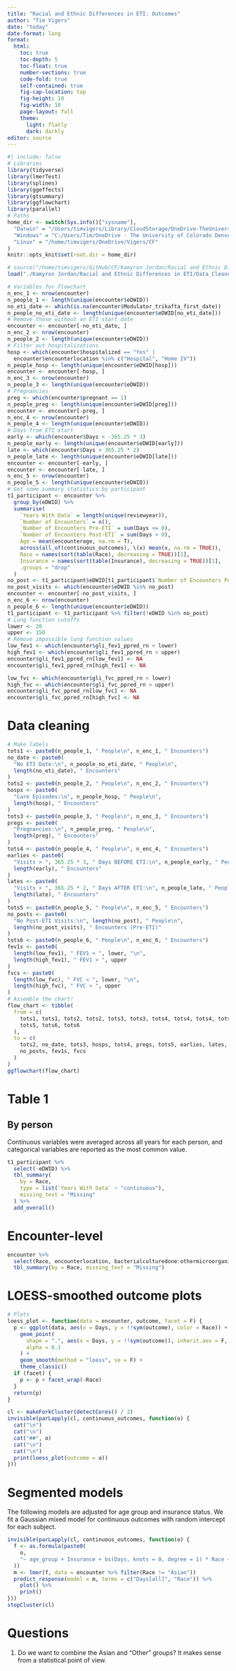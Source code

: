 ```yaml
---
title: "Racial and Ethnic Differences in ETI: Outcomes"
author: "Tim Vigers"
date: "today"
date-format: long
format:
  html:
    toc: true
    toc-depth: 5
    toc-float: true
    number-sections: true
    code-fold: true
    self-contained: true
    fig-cap-location: top
    fig-height: 10
    fig-width: 10
    page-layout: full
    theme:
      light: flatly
      dark: darkly
editor: source
---
```


```r
#| include: false
# Libraries
library(tidyverse)
library(lmerTest)
library(splines)
library(ggeffects)
library(gtsummary)
library(ggflowchart)
library(parallel)
# Paths
home_dir <- switch(Sys.info()["sysname"],
  "Darwin" = "/Users/timvigers/Library/CloudStorage/OneDrive-TheUniversityofColoradoDenver/Vigers/CF",
  "Windows" = "C:/Users/Tim/OneDrive - The University of Colorado Denver/Vigers/CF",
  "Linux" = "/home/timvigers/OneDrive/Vigers/CF"
)
knitr::opts_knit$set(root.dir = home_dir)
```

```r
# source("/home/timvigers/GitHub/CF/Kamyron Jordan/Racial and Ethnic Differences in ETI/create_outcomes_dataset.R")
load("./Kamyron Jordan/Racial and Ethnic Differences in ETI/Data_Cleaned/outcomes_dataset.RData")
```

```r
# Variables for flowchart
n_enc_1 <- nrow(encounter)
n_people_1 <- length(unique(encounter$eDWID))
no_eti_date <- which(is.na(encounter$Modulator_trikafta_first_date))
n_people_no_eti_date <- length(unique(encounter$eDWID[no_eti_date]))
# Remove those without an ETI start date
encounter <- encounter[-no_eti_date, ]
n_enc_2 <- nrow(encounter)
n_people_2 <- length(unique(encounter$eDWID))
# Filter out hospitalizations
hosp <- which(encounter$hospitalized == "Yes" |
  encounter$encounterlocation %in% c("Hospital", "Home IV"))
n_people_hosp <- length(unique(encounter$eDWID[hosp]))
encounter <- encounter[-hosp, ]
n_enc_3 <- nrow(encounter)
n_people_3 <- length(unique(encounter$eDWID))
# Pregnancies
preg <- which(encounter$pregnant == 1)
n_people_preg <- length(unique(encounter$eDWID[preg]))
encounter <- encounter[-preg, ]
n_enc_4 <- nrow(encounter)
n_people_4 <- length(unique(encounter$eDWID))
# Days from ETI start
early <- which(encounter$Days < -365.25 * 3)
n_people_early <- length(unique(encounter$eDWID[early]))
late <- which(encounter$Days > 365.25 * 2)
n_people_late <- length(unique(encounter$eDWID[late]))
encounter <- encounter[-early, ]
encounter <- encounter[-late, ]
n_enc_5 <- nrow(encounter)
n_people_5 <- length(unique(encounter$eDWID))
# Get some summary statistics by participant
t1_participant <- encounter %>%
  group_by(eDWID) %>%
  summarise(
    `Years With Data` = length(unique(reviewyear)),
    `Number of Encounters` = n(),
    `Number of Encounters Pre-ETI` = sum(Days <= 0),
    `Number of Encounters Post-ETI` = sum(Days > 0),
    Age = mean(encounterage, na.rm = T),
    across(all_of(continuous_outcomes), \(x) mean(x, na.rm = TRUE)),
    Race = names(sort(table(Race), decreasing = TRUE))[1],
    Insurance = names(sort(table(Insurance), decreasing = TRUE))[1],
    .groups = "drop"
  )
no_post <- t1_participant$eDWID[t1_participant$`Number of Encounters Post-ETI` == 0]
no_post_visits <- which(encounter$eDWID %in% no_post)
encounter <- encounter[-no_post_visits, ]
n_enc_6 <- nrow(encounter)
n_people_6 <- length(unique(encounter$eDWID))
t1_participant <- t1_participant %>% filter(!eDWID %in% no_post)
# Lung function cutoffs
lower <- 20
upper <- 150
# Remove impossible lung function values
low_fev1 <- which(encounter$gli_fev1_ppred_rn < lower)
high_fev1 <- which(encounter$gli_fev1_ppred_rn > upper)
encounter$gli_fev1_ppred_rn[low_fev1] <- NA
encounter$gli_fev1_ppred_rn[high_fev1] <- NA

low_fvc <- which(encounter$gli_fvc_ppred_rn < lower)
high_fvc <- which(encounter$gli_fvc_ppred_rn > upper)
encounter$gli_fvc_ppred_rn[low_fvc] <- NA
encounter$gli_fvc_ppred_rn[high_fvc] <- NA
```

# Data cleaning

```r
# Make labels
tots1 <- paste0(n_people_1, " People\n", n_enc_1, " Encounters")
no_date <- paste0(
  "No ETI Date:\n", n_people_no_eti_date, " People\n",
  length(no_eti_date), " Encounters"
)
tots2 <- paste0(n_people_2, " People\n", n_enc_2, " Encounters")
hosps <- paste0(
  "Care Episodes:\n", n_people_hosp, " People\n",
  length(hosp), " Encounters"
)
tots3 <- paste0(n_people_3, " People\n", n_enc_3, " Encounters")
pregs <- paste0(
  "Pregnancies:\n", n_people_preg, " People\n",
  length(preg), " Encounters"
)
tots4 <- paste0(n_people_4, " People\n", n_enc_4, " Encounters")
earlies <- paste0(
  "Visits > ", 365.25 * 3, " Days BEFORE ETI:\n", n_people_early, " People\n",
  length(early), " Encounters"
)
lates <- paste0(
  "Visits > ", 365.25 * 2, " Days AFTER ETI:\n", n_people_late, " People\n",
  length(late), " Encounters"
)
tots5 <- paste0(n_people_5, " People\n", n_enc_5, " Encounters")
no_posts <- paste0(
  "No Post-ETI Visits:\n", length(no_post), " People\n",
  length(no_post_visits), " Encounters (Pre-ETI)"
)
tots6 <- paste0(n_people_6, " People\n", n_enc_6, " Encounters")
fev1s <- paste0(
  length(low_fev1), " FEV1 < ", lower, "\n",
  length(high_fev1), " FEV1 > ", upper
)
fvcs <- paste0(
  length(low_fvc), " FVC < ", lower, "\n",
  length(high_fvc), " FVC > ", upper
)
# Assemble the chart!
flow_chart <- tibble(
  from = c(
    tots1, tots1, tots2, tots2, tots3, tots3, tots4, tots4, tots4, tots5,
    tots5, tots6, tots6
  ),
  to = c(
    tots2, no_date, tots3, hosps, tots4, pregs, tots5, earlies, lates, tots6,
    no_posts, fev1s, fvcs
  )
)
ggflowchart(flow_chart)
```

# Table 1

## By person

Continuous variables were averaged across all years for each person, and categorical variables are reported as the most common value.

```r
t1_participant %>%
  select(-eDWID) %>%
  tbl_summary(
    by = Race,
    type = list(`Years With Data` ~ "continuous"),
    missing_text = "Missing"
  ) %>%
  add_overall()
```

# Encounter-level

```r
encounter %>%
  select(Race, encounterlocation, bacterialculturedone:othermicroorganisms1) %>%
  tbl_summary(by = Race, missing_text = "Missing")
```

# LOESS-smoothed outcome plots

```r
# Plots
loess_plot <- function(data = encounter, outcome, facet = F) {
  p <- ggplot(data, aes(x = Days, y = !!sym(outcome), color = Race)) +
    geom_point(
      shape = ".", aes(x = Days, y = !!sym(outcome)), inherit.aes = F,
      alpha = 0.1
    ) +
    geom_smooth(method = "loess", se = F) +
    theme_classic()
  if (facet) {
    p <- p + facet_wrap(~Race)
  }
  return(p)
}
```

```r
cl <- makeForkCluster(detectCores() / 2)
invisible(parLapply(cl, continuous_outcomes, function(o) {
  cat("\n")
  cat("\n")
  cat("##", o)
  cat("\n")
  cat("\n")
  print(loess_plot(outcome = o))
}))
```

# Segmented models

The following models are adjusted for age group and insurance status. We fit a Gaussian mixed model for continuous outcomes with random intercept for each subject.

```r
invisible(parLapply(cl, continuous_outcomes, function(o) {
  f <- as.formula(paste0(
    o,
    "~ age_group + Insurance + bs(Days, knots = 0, degree = 1) * Race + (1 | eDWID)"
  ))
  m <- lmer(f, data = encounter %>% filter(Race != "Asian"))
  predict_response(model = m, terms = c("Days[all]", "Race")) %>%
    plot() %>%
    print()
}))
stopCluster(cl)
```

# Questions

1. Do we want to combine the Asian and "Other" groups? It makes sense from a statistical point of view.
